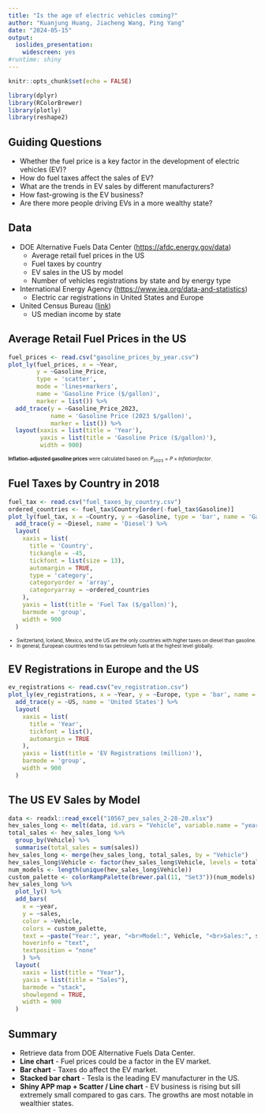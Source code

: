 ```yaml
---
title: "Is the age of electric vehicles coming?"
author: "Kuanjung Huang, Jiacheng Wang, Ping Yang"
date: "2024-05-15"
output: 
  ioslides_presentation:
    widescreen: yes
#runtime: shiny
---
```



```r
knitr::opts_chunk$set(echo = FALSE)

library(dplyr)
library(RColorBrewer)
library(plotly)
library(reshape2)
```


## Guiding Questions
- Whether the fuel price is a key factor in the development of electric vehicles (EV)?
- How do fuel taxes affect the sales of EV?
- What are the trends in EV sales by different manufacturers?
- How fast-growing is the EV business?
- Are there more people driving EVs in a more wealthy state?


## Data
- DOE Alternative Fuels Data Center ([https://afdc.energy.gov/data](https://afdc.energy.gov/data))
  - Average retail fuel prices in the US
  - Fuel taxes by country
  - EV sales in the US by model
  - Number of vehicles registrations by state and by energy type
- International Energy Agency ([https://www.iea.org/data-and-statistics](https://www.iea.org/data-and-statistics))
  - Electric car registrations in United States and Europe
- United Census Bureau ([link](https://data.census.gov/map/040XX00US51,50,55,56,12,53,54,10,15,16,13,19,17,18,40,41,44,45,01,42,48,49,05,02,46,47,08,09,06,30,72,33,34,31,32,37,38,35,36,39,22,23,20,21,26,27,24,25,28,29,04/ACSST1Y2018/S1901/S1901_C01_001E?q=S1901:%20INCOME%20IN%20THE%20PAST%2012%20MONTHS%20(IN%202018%20INFLATION-ADJUSTED%20DOLLARS)&layer=VT_2018_040_00_PP_D1&loc=34.3659,-21.2851,z0.3809))
  - US median income by state 


<!-- Jiacheng's Slides -->
## Average Retail Fuel Prices in the US
```r
fuel_prices <- read.csv("gasoline_prices_by_year.csv")
plot_ly(fuel_prices, x = ~Year, 
        y = ~Gasoline_Price, 
        type = 'scatter', 
        mode = 'lines+markers', 
        name = 'Gasoline Price ($/gallon)', 
        marker = list()) %>%
  add_trace(y = ~Gasoline_Price_2023, 
            name = 'Gasoline Price (2023 $/gallon)', 
            marker = list()) %>%
  layout(xaxis = list(title = 'Year'),
         yaxis = list(title = 'Gasoline Price ($/gallon)'),
         width = 900)
```
<span style="font-size: 0.7em;">
**Inflation-adjusted gasoline prices** were calculated based on: $P_{2023} = P \times Inflation factor$.
</span>


## Fuel Taxes by Country in 2018
```r
fuel_tax <- read.csv("fuel_taxes_by_country.csv")
ordered_countries <- fuel_tax$Country[order(-fuel_tax$Gasoline)]
plot_ly(fuel_tax, x = ~Country, y = ~Gasoline, type = 'bar', name = 'Gasoline') %>%
  add_trace(y = ~Diesel, name = 'Diesel') %>%
  layout(
    xaxis = list(
      title = 'Country',
      tickangle = -45,
      tickfont = list(size = 13),
      automargin = TRUE,
      type = 'category',
      categoryorder = 'array',
      categoryarray = ~ordered_countries
    ),
    yaxis = list(title = 'Fuel Tax ($/gallon)'),
    barmode = 'group',
    width = 900
  )
```
<ul style="font-size: 0.7em;">
  <li>Switzerland, Iceland, Mexico, and the US are the only countries with higher taxes on diesel than gasoline.</li>
  <li>In general, European countries tend to tax petroleum fuels at the highest level globally.</li>
</ul>


<!-- Ping's Slides -->
## EV Registrations in Europe and the US
```r
ev_registrations <- read.csv("ev_registration.csv")
plot_ly(ev_registrations, x = ~Year, y = ~Europe, type = 'bar', name = 'Europe') %>%
  add_trace(y = ~US, name = 'United States') %>%
  layout(
    xaxis = list(
      title = 'Year',
      tickfont = list(),
      automargin = TRUE
    ),
    yaxis = list(title = 'EV Registrations (million)'),
    barmode = 'group',
    width = 900
  )
```


## The US EV Sales by Model
```r
data <- readxl::read_excel("10567_pev_sales_2-28-20.xlsx")
hev_sales_long <- melt(data, id.vars = "Vehicle", variable.name = "year", value.name = "sales")
total_sales <- hev_sales_long %>%
  group_by(Vehicle) %>%
  summarise(total_sales = sum(sales))
hev_sales_long <- merge(hev_sales_long, total_sales, by = "Vehicle")
hev_sales_long$Vehicle <- factor(hev_sales_long$Vehicle, levels = total_sales$Vehicle[order(total_sales$total_sales, decreasing = FALSE)])
num_models <- length(unique(hev_sales_long$Vehicle))
custom_palette <- colorRampPalette(brewer.pal(11, "Set3"))(num_models)
hev_sales_long %>%
  plot_ly() %>%
  add_bars(
    x = ~year, 
    y = ~sales, 
    color = ~Vehicle, 
    colors = custom_palette, 
    text = ~paste("Year:", year, "<br>Model:", Vehicle, "<br>Sales:", sales, "<br>Total Sales:", total_sales), 
    hoverinfo = "text",
    textposition = "none"
    ) %>%
  layout(
    xaxis = list(title = "Year"),
    yaxis = list(title = "Sales"),
    barmode = "stack",
    showlegend = TRUE,
    width = 900
  )
```


## Summary
- Retrieve data from DOE Alternative Fuels Data Center.
- **Line chart** - Fuel prices could be a factor in the EV market.
- **Bar chart** - Taxes do affect the EV market.
- **Stacked bar chart** - Tesla is the leading EV manufacturer in the US.
- **Shiny APP map + Scatter / Line chart** - EV business is rising but sill extremely small compared to gas cars. The growths are most notable in wealthier states.

